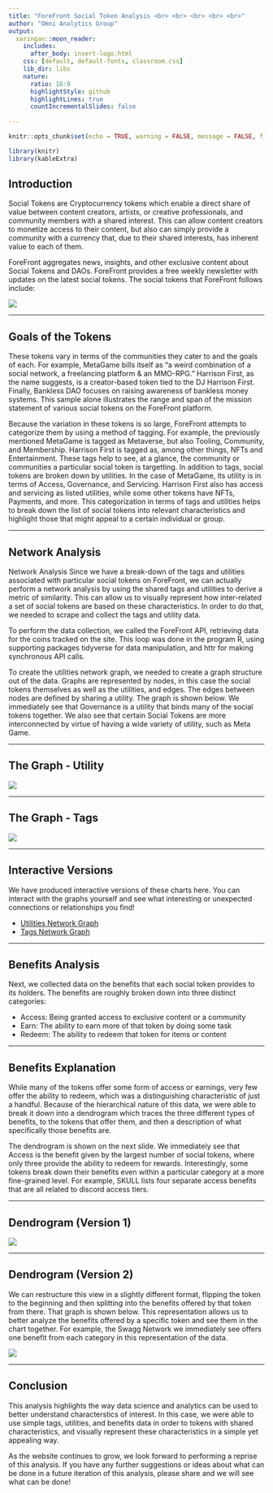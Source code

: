 ```yaml
---
title: "ForeFront Social Token Analysis <br> <br> <br> <br> <br>"
author: "Omni Analytics Group"
output:
  xaringan::moon_reader:
    includes:
      after_body: insert-logo.html
    css: [default, default-fonts, classroom.css]
    lib_dir: libs
    nature:
      ratio: 16:9
      highlightStyle: github
      highlightLines: true
      countIncrementalSlides: false
      
---
```


```r
knitr::opts_chunk$set(echo = TRUE, warning = FALSE, message = FALSE, fig.align = "center", fig.width=14, dpi=300)

library(knitr)
library(kableExtra)
```

## Introduction

Social Tokens are Cryptocurrency tokens which enable a direct share of value between content creators, artists, or creative professionals, and community members with a shared interest. This can allow content creators to monetize access to their content, but also can simply provide a community with a currency that, due to their shared interests, has inherent value to each of them.

ForeFront aggregates news, insights, and other exclusive content about Social Tokens and DAOs. ForeFront provides a free weekly newsletter with updates on the latest social tokens. The social tokens that ForeFront follows include:

![](token_list.png)

---

## Goals of the Tokens

These tokens vary in terms of the communities they cater to and the goals of each. For example, MetaGame bills itself as “a weird combination of a social network, a freelancing platform & an MMO-RPG.” Harrison First, as the name suggests, is a creator-based token tied to the DJ Harrison First. Finally, Bankless DAO focuses on raising awareness of bankless money systems. This sample alone illustrates the range and span of the mission statement of various social tokens on the ForeFront platform.

Because the variation in these tokens is so large, ForeFront attempts to categorize them by using a method of tagging. For example, the previously mentioned MetaGame is tagged as Metaverse, but also Tooling, Community, and Membership. Harrison First is tagged as, among other things, NFTs and Entertainment. These tags help to see, at a glance, the community or communities a particular social token is targetting. In addition to tags, social tokens are broken down by utilities. In the case of MetaGame, its utility is in terms of Access, Governance, and Servicing. Harrison First also has access and servicing as listed utilities, while some other tokens have NFTs, Payments, and more. This categorization in terms of tags and utilities helps to break down the list of social tokens into relevant characteristics and highlight those that might appeal to a certain individual or group.

---

## Network Analysis

Network Analysis
Since we have a break-down of the tags and utilities associated with particular social tokens on ForeFront, we can actually perform a network analysis by using the shared tags and utilities to derive a metric of similarity. This can allow us to visually represent how inter-related a set of social tokens are based on these characteristics. In order to do that, we needed to scrape and collect the tags and utility data.

To perform the data collection, we called the ForeFront API, retrieving data for the coins tracked on the site. This loop was done in the program R, using supporting packages tidyverse for data manipulation, and httr for making synchronous API calls.

To create the utilities network graph, we needed to create a graph structure out of the data. Graphs are represented by nodes, in this case the social tokens themselves as well as the utilities, and edges. The edges between nodes are defined by sharing a utility. The graph is shown below. We immediately see that Governance is a utility that binds many of the social tokens together. We also see that certain Social Tokens are more interconnected by virtue of having a wide variety of utility, such as Meta Game.

---

## The Graph - Utility

![](util_plot-1.png)

---

## The Graph - Tags

![](tag_plot-1.png)

---

## Interactive Versions

We have produced interactive versions of these charts here. You can interact with the graphs yourself and see what interesting or unexpected connections or relationships you find!

- [Utilities Network Graph](https://crypto.omnianalytics.io/forefront/Utils_NodeName.html)
- [Tags Network Graph](https://crypto.omnianalytics.io/forefront/Tags_NodeName.html)

---

## Benefits Analysis

Next, we collected data on the benefits that each social token provides to its holders. The benefits are roughly broken down into three distinct categories:

- Access: Being granted access to exclusive content or a community
- Earn: The ability to earn more of that token by doing some task
- Redeem: The ability to redeem that token for items or content

---

## Benefits Explanation

While many of the tokens offer some form of access or earnings, very few offer the ability to redeem, which was a distinguishing characteristic of just a handful. Because of the hierarchical nature of this data, we were able to break it down into a dendrogram which traces the three different types of benefits, to the tokens that offer them, and then a description of what specifically those benefits are. 

The dendrogram is shown on the next slide. We immediately see that Access is the benefit given by the largest number of social tokens, where only three provide the ability to redeem for rewards. Interestingly, some tokens break down their benefits even within a particular category at a more fine-grained level. For example, SKULL lists four separate access benefits that are all related to discord access tiers.

---

## Dendrogram (Version 1)

![](benefits1.png)

---

## Dendrogram (Version 2)

We can restructure this view in a slightly different format, flipping the token to the beginning and then splitting into the benefits offered by that token from there. That graph is shown below. This representation allows us to better analyze the benefits offered by a specific token and see them in the chart together. For example, the Swagg Network we immediately see offers one benefit from each category in this representation of the data.

![](benefits2.png)

---

## Conclusion

This analysis highlights the way data science and analytics can be used to better understand characterstics of interest. In this case, we were able to use simple tags, utilities, and benefits data in order to tokens with shared characteristics, and visually represent these characteristics in a simple yet appealing way.

As the website continues to grow, we look forward to performing a reprise of this analysis. If you have any further suggestions or ideas about what can be done in a future iteration of this analysis, please share and we will see what can be done!